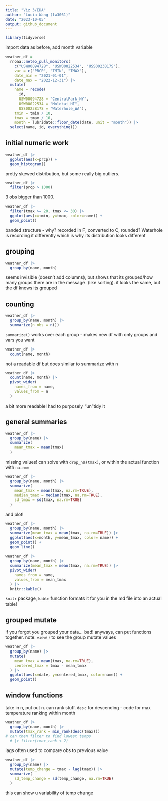 ```yaml
---
title: "Viz 3/EDA"
author: "Lucia Wang (lw3061)"
date: "2023-10-05"
output: github_document
---
```


```r
library(tidyverse)
```

import data as before, add month variable
```r
weather_df = 
  rnoaa::meteo_pull_monitors(
    c("USW00094728", "USW00022534", "USS0023B17S"),
    var = c("PRCP", "TMIN", "TMAX"), 
    date_min = "2021-01-01",
    date_max = "2022-12-31") |>
  mutate(
    name = recode(
      id, 
      USW00094728 = "CentralPark_NY", 
      USW00022534 = "Molokai_HI",
      USS0023B17S = "Waterhole_WA"),
    tmin = tmin / 10,
    tmax = tmax / 10,
    month = lubridate::floor_date(date, unit = "month")) |>
  select(name, id, everything())
```

## initial numeric work
```r
weather_df |>
  ggplot(aes(x=prcp)) +
  geom_histogram()
```
pretty skewed distribution, but some really big outliers.
```r
weather_df |>
  filter(prcp > 1000)
```
3 obs bigger than 1000.

```r
weather_df |>
  filter(tmax >= 20, tmax <= 30) |>
  ggplot(aes(x=tmin, y=tmax, color=name)) +
  geom_point()
```
banded structure - why? recorded in F, converted to C, rounded? Waterhole is recording it differently which is why its distribution looks different

## grouping
```r
weather_df |>
  group_by(name, month)
```
seems invisible (doesn't add columns), but shows that its grouped/how many groups there are in the message. (like sorting). it looks the same, but the df knows its grouped

## counting
```r
weather_df |>
  group_by(name, month) |>
  summarize(n_obs = n())
```
`summarize()` works over each group - makes new df with only groups and vars you want

```r
weather_df |> 
  count(name, month)
```
not a readable df but does similar to summarize with n

```r
weather_df |>
  count(name, month) |>
  pivot_wider(
    names_from = name,
    values_from = n
  )
```
a bit more readable! had to purposely "un"tidy it

## general summaries
```r
weather_df |>
  group_by(name) |>
  summarize(
    mean_tmax = mean(tmax)
  )
```
missing values! can solve with `drop_na(tmax)`, or within the actual function with `na.rm=`
```r
weather_df |>
  group_by(name, month) |>
  summarize(
    mean_tmax = mean(tmax, na.rm=TRUE),
    median_tmax = median(tmax, na.rm=TRUE),
    sd_tmax = sd(tmax, na.rm=TRUE)
  )
```
and plot!
```r
weather_df |>
  group_by(name, month) |>
  summarize(mean_tmax = mean(tmax, na.rm=TRUE)) |>
  ggplot(aes(x=month, y=mean_tmax, color= name)) +
  geom_point() +
  geom_line()
```

```r
weather_df |>
  group_by(name, month) |>
  summarize(mean_tmax = mean(tmax, na.rm=TRUE)) |>
  pivot_wider(
    names_from = name,
    values_from = mean_tmax
  ) |>
  knitr::kable()
```
`knitr` package, `kable` function formats it for you in the md file into an actual table!

## grouped mutate
if you forgot you grouped your data... bad!
anyways, can put functions together. note: `view()` to see the group mutate values
```r
weather_df |>
  group_by(name) |>
  mutate(
    mean_tmax = mean(tmax, na.rm=TRUE),
    centered_tmax = tmax - mean_tmax
  ) |>
  ggplot(aes(x=date, y=centered_tmax, color=name)) + 
  geom_point()
```

## window functions
take in n, put out n.
can rank stuff. `desc` for descending - code for max temperature ranking within month
```r
weather_df |>
  group_by(name, month) |>
  mutate(tmax_rank = min_rank(desc(tmax))) 
# can then filter to find lowest temps
  # |> filter(tmax_rank < 2)
```

lags often used to compare obs to previous value
```r
weather_df |>
  group_by(name) |>
  mutate(temp_change = tmax - lag(tmax)) |>
  summarize(
    sd_temp_change = sd(temp_change, na.rm=TRUE)
  )
```
this can show u variability of temp change 


